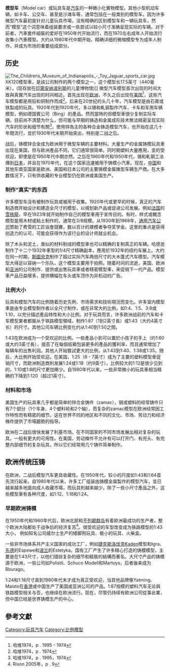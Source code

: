 {{primarysources|time=2014-12-01T01:50:40+00:00}}
{{Expand|time=2014-11-29}} 

'''模型车'''（Model car）或玩具车是[[汽车|汽车]]的一种微小化實物模型。其他小型机动车辆，如卡车、公交车、甚至是沙滩车等，通常包括在一般类别的模型车。因为许多微型汽车最初是针对儿童玩具市場，没有精确的区别模型车和一辆玩具车，然而“模型”这个词意味着组装要求或一些尝试以较小尺寸准确呈现实际的车辆。对于前者，汽車套件組裝的爱好在1950年代开始流行，而在1970左右成年人开始流行收集小汽車模型。大约从1980年代中期开始，精确详细的微缩模型专为成年人制作，并成为市场的重要组成部分。

==历史==
[[File:The_Childrens_Museum_of_Indianapolis_-_Toy_Jaguar_sports_car.jpg|thumb]]XK120模型車，是該公司制作的两个模型之一，这个模型长17.5英寸（440毫米）。(现存放在[[印第安纳波利斯|印第安纳波利斯]]的儿童博物馆)]]
微型汽车模型首次出现的时间大致與真實汽车出现的时间相近。首先出现在[[欧洲|欧洲]]，不久之后出现在[[美国|美国]]<ref>哈维1974，p . 1995 - 1974</ref>，这些汽车模型都是用铅和铜制作而成<ref>哈维1974，p . 1974</ref>。后来在20世纪的头几十年，汽车模型是由石膏或铁製成的玩具。1920年代到1920年代，多以锡和軋钢製作汽车、卡车和军用车辆模型，例如德国賓公司（Bing）的產品。然而當時的但模型車很少复制实际车辆，目前尚不清楚为什么，但可能与早期的铸造和金属成形技术無法精密呈现实际汽车的形状和细节有關<ref>哈维1974，p . 1995，1974</ref>。使用锌為主的各种合金铸造模型汽车，也开始在这几十年間流行，並於1930年代末期开始突出，特别是二战之后。

战后，铸模锌合金成为欧洲用于微型车辆的主要材料。大量生产的金属铸模玩具車出现在美国，但与欧洲產品不同，它们通常很简单。同时期塑料大量應用，变的受欢迎，即使是在1950年代中期亦然。之后在1960年代和1950年代，锡和軋钢工法傳到[[日本|日本]]，并且在1970年代，在这个国家迅速被用于铸模小汽車。现在，[[中国|中国]]和其他东南亚国家是欧洲、美国和日本公司的主要铸模金属微型车辆生产商。在大多数情况下，只有供收藏的专业模型仍在欧洲或美国生产。

===制作“真实”的东西===
许多模型车没有被制作玩具或被用于收集。1920年代或更早的时候，真正的汽车制造商开始设计和建造全尺寸的模型，以規划新产品或促进公司发展。例如[[法国|法国]]的[[雪铁龍|雪铁龍]]，早在1923年就开始制作自己的模型車用于宣传目的。有时，样式或概念模型是用木材或粘土制作的，通常在3/8规模。从1930年到1968年，[[通用汽车公司|通用汽车公司]]赞助了费雪的工匠協會競賽，数以百计的建模者争夺奖学金。这里的重点是获得创造力的认可，可能会获得作为该行业的设计师就业机会。

除了木头和泥土，类似的材料制成的模型車也可以精确的复制真正的车辆。哈德逊制作了十二个1932年車型的1/4尺寸精确副本，應用於1932年的纽约车展上。大约在同一时期，[[斯圖貝克|斯圖貝克]]制作了超过实际汽车两倍尺寸的大木蓬式汽车模型。汽车模型大得足以容纳一个乐队，这个模型主要用于拍照。随着时间的流逝，美国、欧洲和[[亚洲|亚洲]]的公司制作、提供或出售玩具車或者精密模型車，来促销下一代产品。模型車产品日益增多，提供横幅在车头或车顶作为非机动的广告。

===比例大小===
玩具和模型汽车的比例随着历史先例、市场需求和技術現況而变化。许多室内模型車是由专业模型制作者以全尺寸制作，或在非常大的比例，如1:4、1:5、3:8或1:10，以充分描述產品特性和大小比例。对于玩具而言，许多欧洲战前的汽车和卡车模型業者都服从于铁路模型領域，制作1:87（1到2英寸長）或1:43（大约4英寸长）的尺寸。其他公司车辆比例变化约从1:40到1:50之間。

1:43在欧洲成为一个受欢迎的比例。一些產品小到可以置於小孩子的手上（约1:60或大约3英寸長），提高了在每個纸箱包装更多的產品的獲利率，而且通常增加了每辆车的出售利润。其他人开始嘗試更大的比例，从1:43到1:40、1:38或1:35。随后，大比例开始受欢迎。在美国，1:25（6 - 7英寸）成为了主要的塑料模型車促销尺寸，而欧洲制造商則发展1:24或1:18（约9英寸）。比例较大的1:12是很少见到的，1:10或1:8的尺寸更加稀少。自1980年代以来，一些非常微小的玩具車相当精确的下降到1:120（超过1英寸）。

===材料和市场===
美国生产的玩具車几乎都是简单的锌合金铸件（zamac），钢或塑料的经常铸件只有7个部分（1个车身、4个塑料轮和2个轴），而复杂的zamac模型在欧洲经常因工作特性而有精密的细节。这在世界不同的地区和不同的文化、市场、劳动力和经济條件提供了市場趨勢的指导。

欧洲在二战后很快发展了利基市场。在不同国家的不同市场发展出相对复杂的玩具，一般有更大的可用性。在美国，劳动條件不允许有可以打开门、有兜头、有完整内部细节的复杂玩具，所以它们经常用几个铸件简单制作。

==欧洲传统压铸==
在欧洲，二战后模型汽车更具收藏性。在1950年代，较小的尺度如1:43和1:64首先流行起来。自1980年代以来，许多工厂组装由铸模金属製作的模型汽车，並已越来越多地面向成人收藏市場，而玩具則越来越少。除了一些小尺寸產品之外，这些模型車有各种尺度，如1:12、1:18和1:24。

===早期欧洲铸模===
在1950年代和1960年代后，欧洲北部和[[不列颠群岛|不列颠群岛]]有着欧洲最成功的生产者，整个欧洲大陆都处于战争后的经济复苏<ref>Rixon 2005年，p . 9</ref>。很受欢迎的车型改变成为铁路模型的1:43大小，
例如知名公司威尔士生产的矮脚狗玩具、极小的玩具、火柴盒。

一些非市场体系共产主义国家的成功工厂，例如[[捷克斯洛伐克|捷克斯洛伐克]]Kaden模型和Igra、[[东德|东德]]的Espewe和[[波兰|波兰]]的Estetyka。国有工厂产生了许多精心打造的铸模模型，主要是在1:43尺寸，以他们错综复杂的细节和精致的結構而著名。大尺寸产品的铸模源于欧洲，一些公司如Polistil、Schuco Modell和Martoys，后者後来成为Bburago。

1:24和1:18尺寸直到1980年代末才成为真正受欢迎，当其他品牌像Yatming、Maisto在[[香港|香港]]或中国生产了美国或亚洲公司的产品。1:87规模的塑料汽车无论與铁路模型相关与否，也继续在欧洲流行。现在，尽管仍持续有欧洲公司從事此業，但中国已经是世界铸模生产的中心。

==參考文獻==
{{reflist}}

[[Category:玩具汽车|Category:玩具汽车]]
[[Category:比例模型|Category:比例模型]]